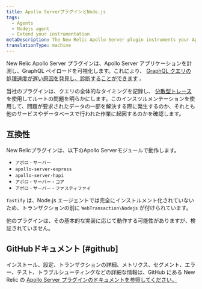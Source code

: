 ```yaml
---
title: Apollo ServerプラグインとNode.js
tags:
  - Agents
  - Nodejs agent
  - Extend your instrumentation
metaDescription: The New Relic Apollo Server plugin instruments your Apollo Server applications to give visibility into your GraphQL payloads.
translationType: machine
---
```


New Relic Apollo Server プラグインは、Apollo Server アプリケーションを計測し、GraphQL ペイロードを可視化します。これにより、 [GraphQL クエリの処理速度が遅い原因を発見し、診断することができます](/docs/apis/nerdgraph/get-started/introduction-new-relic-nerdgraph) 。

当社のプラグインは、クエリの全体的なタイミングを記録し、 [分散型トレース](/docs/understand-dependencies/distributed-tracing/get-started/how-new-relic-distributed-tracing-works) を使用してルートの問題を明らかにします。このインスツルメンテーションを使用して、問題が要求されたデータの一部を解決する際に発生するのか、それとも他のサービスやデータベースで行われた作業に起因するのかを確認します。

## 互換性

New Relicプラグインは、以下のApollo Serverモジュールで動作します。

* `アポロ・サーバー`
* `apollo-server-express`
* `apollo-server-hapi`
* `アポロ・サーバー・コア`
* `アポロ・サーバー・ファスティファイ`

`fastify` は、Node.js エージェントでは完全にインストルメント化されていないため、トランザクションの前に `WebTransaction\Nodejs` が付けられています。

他のプラグインは、その基本的な実装に応じて動作する可能性がありますが、検証されていません。

## GitHubドキュメント [#github]

インストール、設定、トランザクションの詳細、メトリクス、セグメント、エラー、テスト、トラブルシューティングなどの詳細な情報は、GitHub にある New Relic の [Apollo Server プラグインのドキュメントを参照してください。](https://github.com/newrelic/newrelic-node-apollo-server-plugin/blob/main/README.md)

[](https://github.com/newrelic/newrelic-node-apollo-server-plugin/blob/main/README.md)